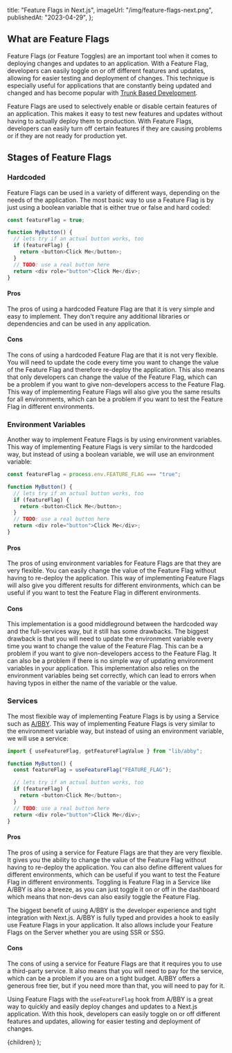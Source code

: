 
  title: "Feature Flags in Next.js",
  imageUrl: "/img/feature-flags-next.png",
  publishedAt: "2023-04-29",
};

## What are Feature Flags

Feature Flags (or Feature Toggles) are an important tool when it comes to deploying changes and updates to an application.
With a Feature Flag, developers can easily toggle on or off different features and updates, allowing for easier testing and deployment of changes.
This technique is especially useful for applications that are constantly being updated and changed and has become popular with [Trunk Based Development](https://trunkbaseddevelopment.com/feature-flags/).

Feature Flags are used to selectively enable or disable certain features of an application.
This makes it easy to test new features and updates without having to actually deploy them to production.
With Feature Flags, developers can easily turn off certain features if they are causing problems or if they are not ready for production yet.

## Stages of Feature Flags

### Hardcoded

Feature Flags can be used in a variety of different ways, depending on the needs of the application.
The most basic way to use a Feature Flag is by just using a boolean variable that is either true or false and hard coded:

```ts
const featureFlag = true;

function MyButton() {
  // lets try if an actual button works, too
  if (featureFlag) {
    return <button>Click Me</button>;
  }
  // TODO: use a real button here
  return <div role="button">Click Me</div>;
}
```

#### Pros

The pros of using a hardcoded Feature Flag are that it is very simple and easy to implement.
They don't require any additional libraries or dependencies and can be used in any application.

#### Cons

The cons of using a hardcoded Feature Flag are that it is not very flexible.
You will need to update the code every time you want to change the value of the Feature Flag and therefore re-deploy the application.
This also means that only developers can change the value of the Feature Flag, which can be a problem if you want to give non-developers access to the Feature Flag.
This way of implementing Feature Flags will also give you the same results for all environments, which can be a problem if you want to test the Feature Flag in different environments.

### Environment Variables

Another way to implement Feature Flags is by using environment variables.
This way of implementing Feature Flags is very similar to the hardcoded way, but instead of using a boolean variable, we will use an environment variable:

```ts
const featureFlag = process.env.FEATURE_FLAG === "true";

function MyButton() {
  // lets try if an actual button works, too
  if (featureFlag) {
    return <button>Click Me</button>;
  }
  // TODO: use a real button here
  return <div role="button">Click Me</div>;
}
```

#### Pros

The pros of using environment variables for Feature Flags are that they are very flexible.
You can easily change the value of the Feature Flag without having to re-deploy the application.
This way of implementing Feature Flags will also give you different results for different environments, which can be useful if you want to test the Feature Flag in different environments.

#### Cons

This implementation is a good middleground between the hardcoded way and the full-services way, but it still has some drawbacks.
The biggest drawback is that you will need to update the environment variable every time you want to change the value of the Feature Flag.
This can be a problem if you want to give non-developers access to the Feature Flag. It can also be a problem if there is no simple way of updating
environment variables in your application. This implementation also relies on the environment variables being set correctly,
which can lead to errors when having typos in either the name of the variable or the value.

### Services

The most flexible way of implementing Feature Flags is by using a Service such as [A/BBY](https://tryabby.com).
This way of implementing Feature Flags is very similar to the environment variable way, but instead of using an environment variable, we will use a service:

```ts
import { useFeatureFlag, getFeatureFlagValue } from "lib/abby";

function MyButton() {
  const featureFlag = useFeatureFlag("FEATURE_FLAG");

  // lets try if an actual button works, too
  if (featureFlag) {
    return <button>Click Me</button>;
  }
  // TODO: use a real button here
  return <div role="button">Click Me</div>;
}
```

#### Pros

The pros of using a service for Feature Flags are that they are very flexible.
It gives you the ability to change the value of the Feature Flag without having to re-deploy the application.
You can also define different values for different environments, which can be useful if you want to test the Feature Flag in different environments.
Toggling is Feature Flag in a Service like A/BBY is also a breeze, as you can just toggle it on or off in the dashboard which means that non-devs
can also easily toggle the Feature Flag.

The biggest benefit of using A/BBY is the developer experience and tight integration with Next.js.
A/BBY is fully typed and provides a hook to easily use Feature Flags in your application. It also allows include your Feature Flags
on the Server whether you are using SSR or SSG.

#### Cons

The cons of using a service for Feature Flags are that it requires you to use a third-party service.
It also means that you will need to pay for the service, which can be a problem if you are on a tight budget.
A/BBY offers a generous free tier, but if you need more than that, you will need to pay for it.

Using Feature Flags with the `useFeatureFlag` hook from A/BBY is a great way to quickly and easily deploy changes and updates to a Next.js application.
With this hook, developers can easily toggle on or off different features and updates, allowing for easier testing and deployment of changes.

  <BlogLayout seoTitle="A/BBY & Next.js" meta={meta}>
    {children}
  </BlogLayout>
);
